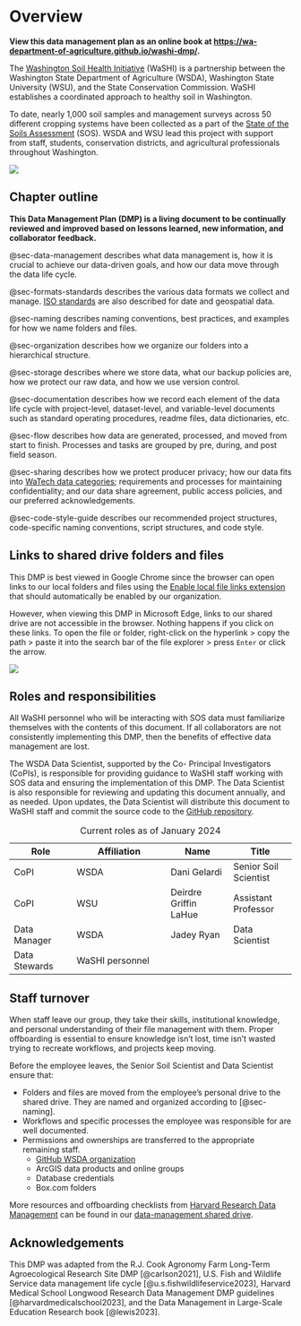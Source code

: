 # Overview {.unnumbered}

::: {.content-visible when-format="docx"}
**View this data management plan as an online book at [https://wa-department-of-agriculture.github.io/washi-dmp/](https://wa-department-of-agriculture.github.io/washi-dmp/).**
:::

The [Washington Soil Health Initiative](https://washingtonsoilhealthinitiative.com/) (WaSHI) is a partnership between the Washington State Department of Agriculture (WSDA), Washington State University (WSU), and the State Conservation Commission. WaSHI establishes a coordinated approach to healthy soil in Washington.

To date, nearly 1,000 soil samples and management surveys across 50 different cropping systems have been collected as a part of the [State of the Soils Assessment](https://washingtonsoilhealthinitiative.com/state-of-the-soils/) (SOS). WSDA and WSU lead this project with support from staff, students, conservation districts, and agricultural professionals throughout Washington.

![](images/sos-goals.png)

## Chapter outline

**This Data Management Plan (DMP) is a living document to be continually reviewed and improved based on lessons learned, new information, and collaborator feedback.**

@sec-data-management describes what data management is, how it is crucial to achieve our data-driven goals, and how our data move through the data life cycle.

@sec-formats-standards describes the various data formats we collect and manage. [ISO standards](https://www.iso.org/standards.html) are also described for date and geospatial data.

@sec-naming describes naming conventions, best practices, and examples for how we name folders and files.

@sec-organization describes how we organize our folders into a hierarchical structure.

@sec-storage describes where we store data, what our backup policies are, how we protect our raw data, and how we use version control.

@sec-documentation describes how we record each element of the data life cycle with project-level, dataset-level, and variable-level documents such as standard operating procedures, readme files, data dictionaries, etc.

@sec-flow describes how data are generated, processed, and moved from start to finish. Processes and tasks are grouped by pre, during, and post field season.

@sec-sharing describes how we protect producer privacy; how our data fits into [WaTech data categories](https://watech.wa.gov/Categorizing-Data-State-Agency); requirements and processes for maintaining confidentiality; and our data share agreement, public access policies, and our preferred acknowledgements.

@sec-code-style-guide describes our recommended project structures, code-specific naming conventions, script structures, and code style.

::: {.content-visible when-format="html"}
::: callout-important
## Links to shared drive folders and files

This DMP is best viewed in Google Chrome since the browser can open links to our local folders and files using the [Enable local file links extension](chrome://extensions/?id=nikfmfgobenbhmocjaaboihbeocackld) that should automatically be enabled by our organization.

However, when viewing this DMP in Microsoft Edge, links to our shared drive are not accessible in the browser. Nothing happens if you click on these links. To open the file or folder, right-click on the hyperlink \> copy the path \> paste it into the search bar of the file explorer \> press `Enter` or click the arrow.

![](images/paste-file-path.png){fig-alt="Screenshots of DMP with outlining the process of right-clicking a hyperlink to a shared drive folder, copying the link, and then pasting it into the file explorer, and clicking enter."}
:::
:::

## Roles and responsibilities

All WaSHI personnel who will be interacting with SOS data must familiarize themselves with the contents of this document. If all collaborators are not consistently implementing this DMP, then the benefits of effective data management are lost.

The WSDA Data Scientist, supported by the Co- Principal Investigators (CoPIs), is responsible for providing guidance to WaSHI staff working with SOS data and ensuring the implementation of this DMP. The Data Scientist is also responsible for reviewing and updating this document annually, and as needed. Upon updates, the Data Scientist will distribute this document to WaSHI staff and commit the source code to the [GitHub repository](https://github.com/WA-Department-of-Agriculture/washi-dmp).

| Role          | Affiliation     | Name                  | Title                 |
|----------------|------------------------|----------------|----------------|
| CoPI          | WSDA            | Dani Gelardi          | Senior Soil Scientist |
| CoPI          | WSU             | Deirdre Griffin LaHue | Assistant Professor   |
| Data Manager  | WSDA            | Jadey Ryan            | Data Scientist        |
| Data Stewards | WaSHI personnel |                       |                       |

: Current roles as of January 2024

## Staff turnover

When staff leave our group, they take their skills, institutional knowledge, and personal understanding of their file management with them. Proper offboarding is essential to ensure knowledge isn't lost, time isn't wasted trying to recreate workflows, and projects keep moving.

Before the employee leaves, the Senior Soil Scientist and Data Scientist ensure that:

-   Folders and files are moved from the employee's personal drive to the shared drive. They are named and organized according to [@sec-naming].
-   Workflows and specific processes the employee was responsible for are well documented.
-   Permissions and ownerships are transferred to the appropriate remaining staff.
    -   [GitHub WSDA organization](https://github.com/WA-Department-of-Agriculture)
    -   ArcGIS data products and online groups
    -   Database credentials
    -   Box.com folders

More resources and offboarding checklists from [Harvard Research Data Management](https://datamanagement.hms.harvard.edu/about/where-start/rdm-offboarding-checklist) can be found in our [data-management shared drive](Y:/NRAS/soil-health-initiative/state-of-the-soils/data-management/resources/staff-turnover).

## Acknowledgements

This DMP was adapted from the R.J. Cook Agronomy Farm Long-Term Agroecological Research Site DMP [@carlson2021], U.S. Fish and Wildlife Service data management life cycle [@u.s.fishwildlifeservice2023], Harvard Medical School Longwood Research Data Management DMP guidelines [@harvardmedicalschool2023], and the Data Management in Large-Scale Education Research book [@lewis2023].

